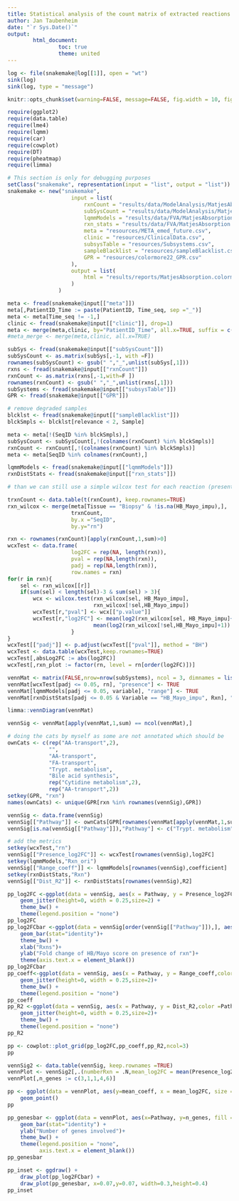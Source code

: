 ```yaml
---
title: Statistical analysis of the count matrix of extracted reactions
author: Jan Taubenheim
date: "`r Sys.Date()`"
output: 
        html_document:
                toc: true
                theme: united
---
```



```r

log <- file(snakemake@log[[1]], open = "wt")
sink(log)
sink(log, type = "message")

```


```r

knitr::opts_chunk$set(warning=FALSE, message=FALSE, fig.width = 10, fig.height=5)

require(ggplot2)
require(data.table)
require(lme4)
require(lqmm)
require(car)
require(cowplot)
require(DT)
require(pheatmap)
require(limma)

```

```r

# This section is only for debugging purposes
setClass("snakemake", representation(input = "list", output = "list"))
snakemake <- new("snakemake", 
                    input = list(
                        rxnCount = "results/data/ModelAnalysis/MatjesAbsorption.colormore22-rxnIdMat.csv",
                        subSysCount = "results/data/ModelAnalysis/MatjesAbsorption.colormore22-SubSysMat.csv",
                        lqmmModels = "results/data/FVA/MatjesAbsorption.colormore22-LQMMmodelsRangeFVA_zeroBiomass.csv",
                        rxn_stats = "results/data/FVA/MatjesAbsorption.colormore22-distFVA_constrvs~HB_Mayo_impu-PERMANOVAmodels.csv",
                        meta = "resources/META_emed_future.csv",
                        clinic = "resources/ClinicalData.csv",
                        subsysTable = "resources/Subsystems.csv",
                        sampleBlacklist = "resources/sampleBlacklist.csv",
                        GPR = "resources/colormore22_GPR.csv"
                    ),
                    output = list(
                        html = "results/reports/MatjesAbsorption.colormore22-Natrix_analyseRxnCounts.html"
                    )
                )

```


```r

meta <- fread(snakemake@input[["meta"]])
meta[,PatientID_Time := paste(PatientID, Time_seq, sep ="_")]
meta <- meta[Time_seq != -1,]
clinic <- fread(snakemake@input[["clinic"]], drop=1)
meta <- merge(meta,clinic, by="PatientID_Time", all.x=TRUE, suffix = c(".meta",""))
#meta_merge <- merge(meta,clinic, all.x=TRUE)

subSys <- fread(snakemake@input[["subSysCount"]])
subSysCount <- as.matrix(subSys[,-1, with =F])
rownames(subSysCount) <- gsub(" ","_",unlist(subSys[,1]))
rxns <- fread(snakemake@input[["rxnCount"]])
rxnCount <- as.matrix(rxns[,-1,with=F ])
rownames(rxnCount) <- gsub(" ","_",unlist(rxns[,1]))
subSystems <- fread(snakemake@input[["subsysTable"]])
GPR <- fread(snakemake@input[["GPR"]])

# remove degraded samples
blcklst <- fread(snakemake@input[["sampleBlacklist"]])
blckSmpls <- blcklst[relevance < 2, Sample]

meta <- meta[!(SeqID %in% blckSmpls),]
subSysCount <- subSysCount[,!(colnames(rxnCount) %in% blckSmpls)]
rxnCount <- rxnCount[,!(colnames(rxnCount) %in% blckSmpls)]
meta <- meta[SeqID %in% colnames(rxnCount),]

lqmmModels <- fread(snakemake@input[["lqmmModels"]])
rxnDistStats <- fread(snakemake@input[["rxn_stats"]])

```


```r


# than we can still use a simple wilcox test for each reaction (present/absence) to test association with HB_Mayo

trxnCount <- data.table(t(rxnCount), keep.rownames=TRUE)
rxn_wilcox <- merge(meta[Tissue == "Biopsy" & !is.na(HB_Mayo_impu),], 
                    trxnCount, 
                    by.x ="SeqID",
                    by.y="rn")

rxn <- rownames(rxnCount)[apply(rxnCount,1,sum)>0]
wcxTest <- data.frame(
                    log2FC = rep(NA, length(rxn)),
                    pval = rep(NA,length(rxn)),
                    padj = rep(NA,length(rxn)),
                    row.names = rxn)
for(r in rxn){
    sel <- rxn_wilcox[[r]]
    if(sum(sel) < length(sel)-3 & sum(sel) > 3){
        wcx <- wilcox.test(rxn_wilcox[sel, HB_Mayo_impu],
                           rxn_wilcox[!sel,HB_Mayo_impu])
        wcxTest[r,"pval"] <- wcx[["p.value"]]
        wcxTest[r,"log2FC"] <- mean(log2(rxn_wilcox[sel, HB_Mayo_impu]+1)) -
                           mean(log2(rxn_wilcox[!sel,HB_Mayo_impu]+1))
                    }
}
wcxTest[["padj"]] <- p.adjust(wcxTest[["pval"]], method = "BH")
wcxTest <- data.table(wcxTest,keep.rownames=TRUE)
wcxTest[,absLog2FC := abs(log2FC)]
wcxTest[,rxn_plot := factor(rn, level = rn[order(log2FC)])]

```

```r

vennMat <- matrix(FALSE,nrow=nrow(subSystems), ncol = 3, dimnames = list(rxns = subSystems[["rxns"]], test = c("presence","range","distance")))
vennMat[wcxTest[padj <= 0.05, rn], "presence"] <- TRUE
vennMat[lqmmModels[padj <= 0.05, variable], "range"] <- TRUE
vennMat[rxnDistStats[padj <= 0.05 & Variable == "HB_Mayo_impu", Rxn], "distance"] <- TRUE

limma::vennDiagram(vennMat)

vennSig <- vennMat[apply(vennMat,1,sum) == ncol(vennMat),]

# doing the cats by myself as some are not annotated which should be
ownCats <- c(rep("AA-transport",2),
             "",
             "AA-transport",
             "FA-transport",
             "Trypt. metabolism",
             "Bile acid synthesis",
             rep("Cytidine metabolism",2),
             rep("AA-transport",2))
setkey(GPR, "rxn")
names(ownCats) <- unique(GPR[rxn %in% rownames(vennSig),GPR])

vennSig <- data.frame(vennSig)
vennSig[["Pathway"]] <- ownCats[GPR[rownames(vennMat[apply(vennMat,1,sum) == ncol(vennMat),]),GPR]]
vennSig[is.na(vennSig[["Pathway"]]),"Pathway"] <- c("Trypt. metabolism","Cytidine metabolism","Trypt. metabolism")

# add the metrics
setkey(wcxTest,"rn")
vennSig[["Presence_log2FC"]] <- wcxTest[rownames(vennSig),log2FC]
setkey(lqmmModels,"Rxn_ori")
vennSig[["Range_coeff"]] <- lqmmModels[rownames(vennSig),coefficient]
setkey(rxnDistStats,"Rxn")
vennSig[["Dist_R2"]] <- rxnDistStats[rownames(vennSig),R2]

pp_log2FC <-ggplot(data = vennSig, aes(x = Pathway, y = Presence_log2FC, color = Pathway)) +
    geom_jitter(height=0, width = 0.25,size=2) +
    theme_bw() +
    theme(legend.position = "none")
pp_log2FC
pp_log2FCbar <-ggplot(data = vennSig[order(vennSig[["Pathway"]]),], aes(x=1:nrow(vennSig),y = Presence_log2FC, fill = Pathway)) +
    geom_bar(stat="identity")+
    theme_bw() +
    xlab("Rxns")+
    ylab("Fold change of HB/Mayo score on presence of rxn")+
    theme(axis.text.x = element_blank())
pp_log2FCbar
pp_coeff<-ggplot(data = vennSig, aes(x = Pathway, y = Range_coeff,color = Pathway)) +
    geom_jitter(height=0, width = 0.25,size=2)+
    theme_bw() +
    theme(legend.position = "none")
pp_coeff
pp_R2 <-ggplot(data = vennSig, aes(x = Pathway, y = Dist_R2,color =Pathway)) +
    geom_jitter(height=0, width = 0.25,size=2)+
    theme_bw() +
    theme(legend.position = "none")
pp_R2

pp <- cowplot::plot_grid(pp_log2FC,pp_coeff,pp_R2,ncol=3)
pp

vennSig2 <- data.table(vennSig, keep.rownames =TRUE)
vennPlot <- vennSig2[,.(numberRxn = .N,mean_log2FC = mean(Presence_log2FC), mean_coeff = mean(Range_coeff), mean_R2 = mean(Dist_R2)), by = Pathway]
vennPlot[,n_genes := c(3,1,1,4,6)]

pp <- ggplot(data = vennPlot, aes(y=mean_coeff, x = mean_log2FC, size = mean_R2, color = Pathway)) +
    geom_point()
pp

pp_genesbar <- ggplot(data = vennPlot, aes(x=Pathway, y=n_genes, fill = Pathway)) +
    geom_bar(stat="identity") +
    ylab("Number of genes involved")+
    theme_bw() +
    theme(legend.position = "none",
          axis.text.x = element_blank())
pp_genesbar

pp_inset <- ggdraw() +
    draw_plot(pp_log2FCbar) +
    draw_plot(pp_genesbar, x=0.07,y=0.07, width=0.3,height=0.4)
pp_inset

```


